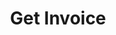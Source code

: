 ---
title: Get Invoice
description: Retrieve invoice details by unique identifier.
openapi: get /v1/invoices/{uuid}
---